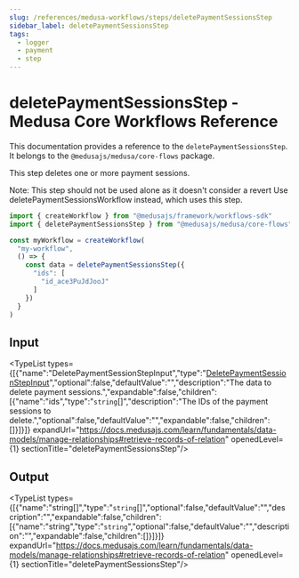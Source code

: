 ```yaml
---
slug: /references/medusa-workflows/steps/deletePaymentSessionsStep
sidebar_label: deletePaymentSessionsStep
tags:
  - logger
  - payment
  - step
---
```



# deletePaymentSessionsStep - Medusa Core Workflows Reference

This documentation provides a reference to the `deletePaymentSessionsStep`. It belongs to the `@medusajs/medusa/core-flows` package.

This step deletes one or more payment sessions.

Note: This step should not be used alone as it doesn't consider a revert
Use deletePaymentSessionsWorkflow instead, which uses this step.

```ts title="src/workflows/my-workflow.ts"
import { createWorkflow } from "@medusajs/framework/workflows-sdk"
import { deletePaymentSessionsStep } from "@medusajs/medusa/core-flows"

const myWorkflow = createWorkflow(
  "my-workflow",
  () => {
    const data = deletePaymentSessionsStep({
      "ids": [
        "id_ace3PuJdJooJ"
      ]
    })
  }
)
```
  

## Input

<TypeList types={[{"name":"DeletePaymentSessionStepInput","type":"[DeletePaymentSessionStepInput](../../../../interfaces/core_flows.DeletePaymentSessionStepInput/page.mdx)","optional":false,"defaultValue":"","description":"The data to delete payment sessions.","expandable":false,"children":[{"name":"ids","type":"`string`[]","description":"The IDs of the payment sessions to delete.","optional":false,"defaultValue":"","expandable":false,"children":[]}]}]} expandUrl="https://docs.medusajs.com/learn/fundamentals/data-models/manage-relationships#retrieve-records-of-relation" openedLevel={1} sectionTitle="deletePaymentSessionsStep"/>

## Output

<TypeList types={[{"name":"string[]","type":"`string`[]","optional":false,"defaultValue":"","description":"","expandable":false,"children":[{"name":"string","type":"`string`","optional":false,"defaultValue":"","description":"","expandable":false,"children":[]}]}]} expandUrl="https://docs.medusajs.com/learn/fundamentals/data-models/manage-relationships#retrieve-records-of-relation" openedLevel={1} sectionTitle="deletePaymentSessionsStep"/>
